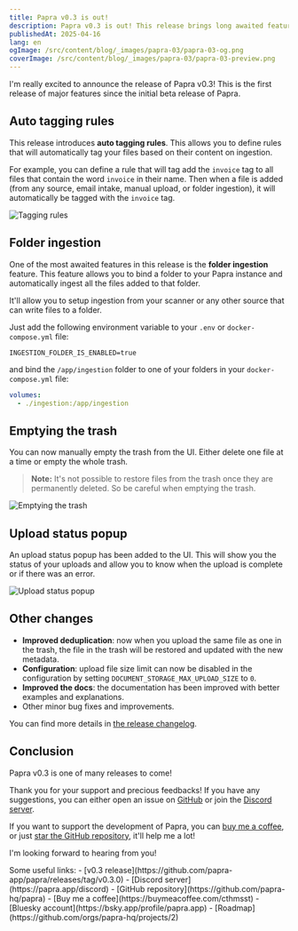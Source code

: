 ```yaml
---
title: Papra v0.3 is out!
description: Papra v0.3 is out! This release brings long awaited features like the folder ingestion, auto tagging rules, and more.
publishedAt: 2025-04-16
lang: en
ogImage: /src/content/blog/_images/papra-03/papra-03-og.png
coverImage: /src/content/blog/_images/papra-03/papra-03-preview.png
---
```


I'm really excited to announce the release of Papra v0.3! This is the first release of major features since the initial beta release of Papra. 


## Auto tagging rules

This release introduces **auto tagging rules**. This allows you to define rules that will automatically tag your files based on their content on ingestion.

For example, you can define a rule that will tag add the `invoice` tag to all files that contain the word `invoice` in their name. Then when a file is added (from any source, email intake, manual upload, or folder ingestion), it will automatically be tagged with the `invoice` tag.

![Tagging rules](./_images/papra-03/papra-03-tagging-rules.png)

## Folder ingestion

One of the most awaited features in this release is the **folder ingestion** feature. 
This feature allows you to bind a folder to your Papra instance and automatically ingest all the files added to that folder.

It'll allow you to setup ingestion from your scanner or any other source that can write files to a folder.

Just add the following environment variable to your `.env` or `docker-compose.yml` file:

```.env
INGESTION_FOLDER_IS_ENABLED=true
```

and bind the `/app/ingestion` folder to one of your folders in your `docker-compose.yml` file:

```yaml
volumes:
  - ./ingestion:/app/ingestion
```

## Emptying the trash

You can now manually empty the trash from the UI. Either delete one file at a time or empty the whole trash.

> **Note:** It's not possible to restore files from the trash once they are permanently deleted. So be careful when emptying the trash.

![Emptying the trash](./_images/papra-03/papra-03-trash-delete.webp)

## Upload status popup

An upload status popup has been added to the UI. This will show you the status of your uploads and allow you to know when the upload is complete or if there was an error.

![Upload status popup](./_images/papra-03/papra-03-upload-status.webp)

## Other changes

- **Improved deduplication**: now when you upload the same file as one in the trash, the file in the trash will be restored and updated with the new metadata.
- **Configuration**: upload file size limit can now be disabled in the configuration by setting `DOCUMENT_STORAGE_MAX_UPLOAD_SIZE` to `0`.
- **Improved the docs**: the documentation has been improved with better examples and explanations.
- Other minor bug fixes and improvements.

You can find more details in [the release changelog](https://github.com/papra-app/papra/releases/tag/v0.3.0).

## Conclusion

Papra v0.3 is one of many releases to come!

Thank you for your support and precious feedbacks! If you have any suggestions, you can either open an issue on [GitHub](https://github.com/papra-app/papra/issues) or join the [Discord server](https://papra.app/discord).

If you want to support the development of Papra, you can [buy me a coffee](https://buymeacoffee.com/cthmsst), or just [star the GitHub repository](https://github.com/papra-app/papra), it'll help me a lot!

I'm looking forward to hearing from you!


<div class="mt-14">
Some useful links:
- [v0.3 release](https://github.com/papra-app/papra/releases/tag/v0.3.0)
- [Discord server](https://papra.app/discord)
- [GitHub repository](https://github.com/papra-hq/papra)
- [Buy me a coffee](https://buymeacoffee.com/cthmsst)
- [Bluesky account](https://bsky.app/profile/papra.app)
- [Roadmap](https://github.com/orgs/papra-hq/projects/2)
</div>